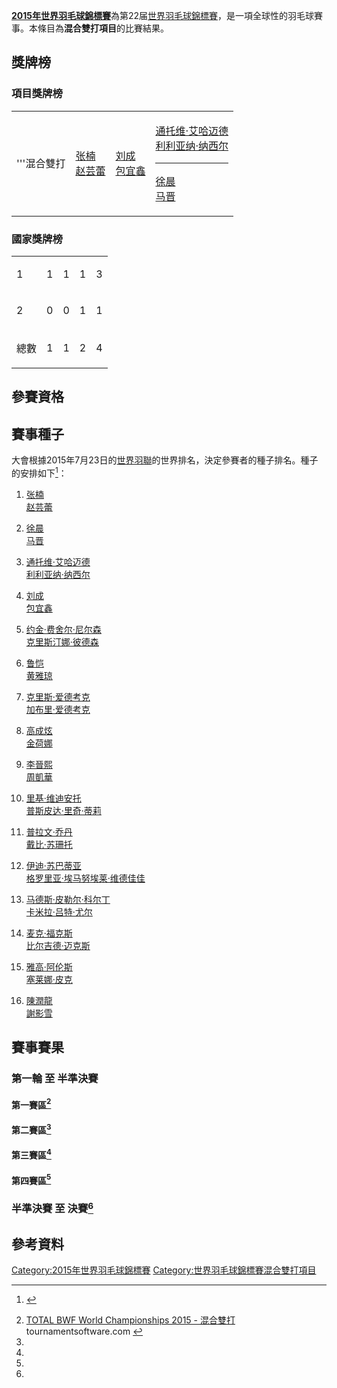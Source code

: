 {{noteTA|G1=Badminton}}
{{2015年世界羽毛球錦標賽}}
'''[[2015年世界羽毛球錦標賽|2015年世界羽毛球錦標賽]]'''為第22届[[世界羽毛球錦標賽|世界羽毛球錦標賽]]，是一項全球性的羽毛球賽事。本條目為'''混合雙打項目'''的比賽結果。

== 獎牌榜 ==
=== 項目獎牌榜 ===
{| {{MedalistTable|type=項目}}
|-
|'''混合雙打
|{{flagicon|CHN}} [[张楠_(羽毛球运动员)|张楠]]<br/>{{flagicon|CHN}} [[赵芸蕾|赵芸蕾]]
|{{flagicon|CHN}} [[刘成_(羽毛球运动员)|刘成]]<br/>{{flagicon|CHN}} [[包宜鑫|包宜鑫]]
|{{flagicon|INA}} [[通托维·艾哈迈德|通托维·艾哈迈德]]<br/>{{flagicon|INA}} [[利利亚纳·纳西尔|利利亚纳·纳西尔]]
<hr/>{{flagicon|CHN}} [[徐晨|徐晨]]<br/>{{flagicon|CHN}} [[马晋|马晋]]
|}

=== 國家獎牌榜 ===
{| {{RankedMedalTable}}
|-
| 1 ||align=left|{{bat|CHN}} || 1 || 1 || 1 || 3
|-
| 2 ||align=left|{{bat|INA}} || 0 || 0 || 1 || 1
|- class="sortbottom"
!colspan=2|總數|| 1 || 1 || 2 || 4
|}

==參賽資格==
{{main|2015年世界羽毛球錦標賽參賽資格#混合雙打}}

==賽事種子==
大會根據2015年7月23日的[[世界羽聯|世界羽聯]]的世界排名，決定參賽者的種子排名。種子的安排如下<ref>{{cite web|title=Seeding Report - Version 1|url=http://www.bwfbadminton.org/file.aspx?id=652184&dl=1|publisher=BWF|accessdate=2015-07-28|archive-date=2015-09-05|archive-url=https://web.archive.org/web/20150905173339/http://www.bwfbadminton.org/file.aspx?id=652184&dl=1|dead-url=no}} {{en}}</ref>：
{{col-begin}}
{{col-2}}
#{{flagicon|CHN}} [[张楠_(羽毛球运动员)|张楠]]<br/>{{flagicon|CHN}} [[赵芸蕾|赵芸蕾]]
#{{flagicon|CHN}} [[徐晨|徐晨]]<br/>{{flagicon|CHN}} [[马晋|马晋]]
#{{flagicon|INA}} [[通托维·艾哈迈德|通托维·艾哈迈德]]<br/>{{flagicon|INA}} [[利利亚纳·纳西尔|利利亚纳·纳西尔]]
#{{flagicon|CHN}} [[刘成_(羽毛球运动员)|刘成]]<br/>{{flagicon|CHN}} [[包宜鑫|包宜鑫]]
#{{flagicon|DEN}} [[约金·费舍尔·尼尔森|约金·费舍尔·尼尔森]]<br/>{{flagicon|DEN}} [[克里斯汀娜·彼德森|克里斯汀娜·彼德森]]
#{{flagicon|CHN}} [[鲁恺|鲁恺]]<br/>{{flagicon|CHN}} [[黄雅琼|黄雅琼]]
#{{flagicon|ENG}} [[克里斯·爱德考克|克里斯·爱德考克]]<br/>{{flagicon|ENG}} [[加布里·爱德考克|加布里·爱德考克]]
#{{flagicon|KOR}} [[高成炫|高成炫]]<br/>{{flagicon|KOR}} [[金荷娜_(羽毛球運動員)|金荷娜]]
</ol>
{{col-2}}
<ol start="9">
<li>{{flagicon|HKG}} [[李晉熙_(羽毛球運動員)|李晉熙]]<br/>{{flagicon|HKG}} [[周凱華|周凱華]]
<li>{{flagicon|INA}} [[里基·维迪安托|里基·维迪安托]]<br/>{{flagicon|INA}} [[普斯皮达·里奇·蒂莉|普斯皮达·里奇·蒂莉]]
<li>{{flagicon|INA}} [[普拉文·乔丹|普拉文·乔丹]]<br/>{{flagicon|INA}} [[戴比·苏珊托|戴比·苏珊托]]
<li>{{flagicon|INA}} [[伊迪·苏巴蒂亚|伊迪·苏巴蒂亚]]<br/>{{flagicon|INA}} [[格罗里亚·埃马努埃莱·维德佳佳|格罗里亚·埃马努埃莱·维德佳佳]]
<li>{{flagicon|DEN}} [[马德斯·皮勒尔·科尔丁|马德斯·皮勒尔·科尔丁]]<br/>{{flagicon|DEN}} [[卡米拉·吕特·尤尔|卡米拉·吕特·尤尔]]
<li>{{flagicon|GER}} [[麦克·福克斯|麦克·福克斯]]<br/>{{flagicon|GER}} [[比尔吉德·迈克斯|比尔吉德·迈克斯]]
<li>{{flagicon|NED}} [[雅高·阿伦斯|雅高·阿伦斯]]<br/>{{flagicon|NED}} [[塞莱娜·皮克|塞莱娜·皮克]]
<li>{{flagicon|HKG}} [[陳潤龍|陳潤龍]]<br/>{{flagicon|HKG}} [[謝影雪|謝影雪]]
</ol>
{{col-end}}

==賽事賽果==
===第一輪 至 半準決賽 ===
====第一賽區<ref name="XD">[http://bwf.tournamentsoftware.com/sport/draw.aspx?id=196570E9-BF0B-47C8-A3B9-1F766AAABC36&draw=5 TOTAL BWF World Championships 2015 - 混合雙打] {{Wayback|url=http://bwf.tournamentsoftware.com/sport/draw.aspx?id=196570E9-BF0B-47C8-A3B9-1F766AAABC36&draw=5 |date=20191215022829 }} tournamentsoftware.com {{en}}</ref>====
{{16TeamBracket-Compact-Tennis3
| RD1=第一圈（48強）<br/>8月10日
| RD2=第二圈（32強）<br/>8月11日
| RD3=第三圈（16強）<br/>8月13日
| RD4=半準決賽（8強）<br/>8月14日
| team-width=170
| score-width=20

| RD1-seed01=1
| RD1-team01='''{{flagicon|CHN}} [[张楠_(羽毛球运动员)|张楠]]<br/> {{flagicon|CHN}} [[赵芸蕾|赵芸蕾]]
| RD1-score01-1=
| RD1-score01-2=
| RD1-score01-3=
| RD1-seed02=
| RD1-team02=輪空
| RD1-score02-1=
| RD1-score02-2=
| RD1-score02-3=

| RD1-seed03=
| RD1-team03='''{{flagicon|CAN}} [[菲利普·查伦|菲利普·查伦]]<br/> {{flagicon|CAN}} [[陳繼怡|陳繼怡]]
| RD1-score03-1=
| RD1-score03-2=
| RD1-score03-3=
| RD1-seed04=
| RD1-team04=輪空
| RD1-score04-1=
| RD1-score04-2=
| RD1-score04-3=

| RD1-seed05=14
| RD1-team05='''{{flagicon|GER}} [[麦克·福克斯|麦克·福克斯]]<br/> {{flagicon|GER}} [[比尔吉德·迈克斯|比尔吉德·迈克斯]]
| RD1-score05-1=
| RD1-score05-2=
| RD1-score05-3=
| RD1-seed06=
| RD1-team06=輪空
| RD1-score06-1=
| RD1-score06-2=
| RD1-score06-3=

| RD1-seed07=
| RD1-team07={{flagicon|IND}} [[阿伦·维什奴|阿伦·维什奴]]<br/> {{flagicon|IND}} [[阿帕娜·巴兰|阿帕娜·巴兰]]
| RD1-score07-1=18
| RD1-score07-2='''21
| RD1-score07-3=22
| RD1-seed08=
| RD1-team08='''{{flagicon|RUS}} [[叶夫根尼·德雷明|叶夫根尼·德雷明]]<br/> {{flagicon|RUS}} [[叶夫根尼亚·迪莫娃|叶夫根尼亚·迪莫娃]]
| RD1-score08-1='''21
| RD1-score08-2=10
| RD1-score08-3='''24

| RD1-seed09=5
| RD1-team09='''{{flagicon|DEN}} [[约金·费舍尔·尼尔森|约金·费舍尔·尼尔森]]<br/> {{flagicon|DEN}} [[克里斯汀娜·彼德森|克里斯汀娜·彼德森]] 
| RD1-score09-1=
| RD1-score09-2=
| RD1-score09-3=
| RD1-seed10=
| RD1-team10=輪空
| RD1-score10-1=
| RD1-score10-2=
| RD1-score10-3=

| RD1-seed11=
| RD1-team11={{flagicon|CAN}} [[尼尔·亚库那|尼尔·亚库那]]<br/> {{flagicon|CAN}} [[譚碧賢|譚碧賢]]
| RD1-score11-1=12
| RD1-score11-2=9
| RD1-score11-3=
| RD1-seed12=
| RD1-team12='''{{nowrap|{{flagicon|SIN}} [[丹尼·巴瓦·克里斯南塔|丹尼·巴瓦·克里斯南塔]]<br/> {{flagicon|SIN}} [[梁语嫣|梁语嫣]]}}
| RD1-score12-1='''21
| RD1-score12-2='''21
| RD1-score12-3=

| RD1-seed13=11
| RD1-team13='''{{flagicon|INA}} [[普拉文·乔丹|普拉文·乔丹]]<br/> {{flagicon|INA}} [[戴比·苏珊托|戴比·苏珊托]]
| RD1-score13-1=
| RD1-score13-2=
| RD1-score13-3=
| RD1-seed14=
| RD1-team14=輪空
| RD1-score14-1=
| RD1-score14-2=
| RD1-score14-3=

| RD1-seed15=
| RD1-team15={{flagicon|CAN}} [[李家瑋|李家瑋]]<br/> {{flagicon|CAN}} [[雷切尔·洪德里克|雷切尔·洪德里克]]
| RD1-score15-1=9
| RD1-score15-2=17
| RD1-score15-3=
| RD1-seed16=
| RD1-team16='''{{flagicon|AUS}} [[罗宾·米德尔顿|罗宾·米德尔顿]]<br/> {{flagicon|AUS}} [[周玉蓮|周玉蓮]]
| RD1-score16-1='''21
| RD1-score16-2='''21
| RD1-score16-3=

| RD2-seed01=1
| RD2-team01='''{{flagicon|CHN}} [[张楠_(羽毛球运动员)|张楠]]<br/> {{flagicon|CHN}} [[赵芸蕾|赵芸蕾]]
| RD2-score01-1='''21
| RD2-score01-2='''21
| RD2-score01-3=
| RD2-seed02=
| RD2-team02={{flagicon|CAN}} [[菲利普·查伦|菲利普·查伦]]<br/> {{flagicon|CAN}} [[陳繼怡|陳繼怡]]
| RD2-score02-1=10
| RD2-score02-2=13
| RD2-score02-3=

| RD2-seed03=14
| RD2-team03='''{{flagicon|GER}} [[麦克·福克斯|麦克·福克斯]]<br/> {{flagicon|GER}} [[比尔吉德·迈克斯|比尔吉德·迈克斯]]
| RD2-score03-1='''21
| RD2-score03-2='''21
| RD2-score03-3=
| RD2-seed04=
| RD2-team04={{flagicon|RUS}} [[叶夫根尼·德雷明|叶夫根尼·德雷明]]<br/> {{flagicon|RUS}} [[叶夫根尼亚·迪莫娃|叶夫根尼亚·迪莫娃]]
| RD2-score04-1=15
| RD2-score04-2=18
| RD2-score04-3=

| RD2-seed05=5
| RD2-team05='''{{nowrap|{{flagicon|DEN}} [[约金·费舍尔·尼尔森|约金·费舍尔·尼尔森]]<br/> {{flagicon|DEN}} [[克里斯汀娜·彼德森|克里斯汀娜·彼德森]]}}
| RD2-score05-1='''21
| RD2-score05-2='''21
| RD2-score05-3=
| RD2-seed06=
| RD2-team06={{flagicon|SIN}} [[丹尼·巴瓦·克里斯南塔|D·B·克里斯南塔]]<br/> {{flagicon|SIN}} [[梁语嫣|梁语嫣]]
| RD2-score06-1=19
| RD2-score06-2=12
| RD2-score06-3=

| RD2-seed07=11
| RD2-team07='''{{flagicon|INA}} [[普拉文·乔丹|普拉文·乔丹]]<br/> {{flagicon|INA}} [[戴比·苏珊托|戴比·苏珊托]]
| RD2-score07-1='''21
| RD2-score07-2='''21
| RD2-score07-3=
| RD2-seed08=
| RD2-team08={{flagicon|AUS}} [[罗宾·米德尔顿|罗宾·米德尔顿]]<br/> {{flagicon|AUS}} [[周玉蓮|周玉蓮]]
| RD2-score08-1=9
| RD2-score08-2=12
| RD2-score08-3=

| RD3-seed01=1
| RD3-team01='''{{flagicon|CHN}} [[张楠_(羽毛球运动员)|张楠]]<br/> {{flagicon|CHN}} [[赵芸蕾|赵芸蕾]]
| RD3-score01-1='''21
| RD3-score01-2='''21
| RD3-score01-3=
| RD3-seed02=14
| RD3-team02={{flagicon|GER}} [[麦克·福克斯|麦克·福克斯]]<br/> {{flagicon|GER}} [[比尔吉德·迈克斯|比尔吉德·迈克斯]]
| RD3-score02-1=14
| RD3-score02-2=15
| RD3-score02-3=

| RD3-seed03=5
| RD3-team03={{nowrap|{{flagicon|DEN}} [[约金·费舍尔·尼尔森|约金·费舍尔·尼尔森]]<br/> {{flagicon|DEN}} [[克里斯汀娜·彼德森|克里斯汀娜·彼德森]]}}
| RD3-score03-1=20
| RD3-score03-2='''21
| RD3-score03-3=21
| RD3-seed04=11
| RD3-team04='''{{flagicon|INA}} [[普拉文·乔丹|普拉文·乔丹]]<br/> {{flagicon|INA}} [[戴比·苏珊托|戴比·苏珊托]]
| RD3-score04-1='''22
| RD3-score04-2=19
| RD3-score04-3='''23

| RD4-seed01=1
| RD4-team01='''{{flagicon|CHN}} [[张楠_(羽毛球运动员)|张楠]]<br/> {{flagicon|CHN}} [[赵芸蕾|赵芸蕾]]
| RD4-score01-1='''21
| RD4-score01-2='''21
| RD4-score01-3=
| RD4-seed02=11
| RD4-team02={{nowrap|{{flagicon|INA}} [[普拉文·乔丹|普拉文·乔丹]]<br/> {{flagicon|INA}} [[戴比·苏珊托|戴比·苏珊托]]}}
| RD4-score02-1=13
| RD4-score02-2=14
| RD4-score02-3=
}}

====第二賽區<ref name="XD"/>====
{{16TeamBracket-Compact-Tennis3
| RD1=第一圈（48強）<br/>8月10日
| RD2=第二圈（32強）<br/>8月11日
| RD3=第三圈（16強）<br/>8月13日
| RD4=半準決賽（8強）<br/>8月14日
| team-width=170
| score-width=20

| RD1-seed01=3
| RD1-team01='''{{flagicon|INA}} [[通托维·艾哈迈德|通托维·艾哈迈德]]<br/> {{flagicon|INA}} [[利利亚纳·纳西尔|利利亚纳·纳西尔]]
| RD1-score01-1=
| RD1-score01-2=
| RD1-score01-3=
| RD1-seed02=
| RD1-team02=輪空
| RD1-score02-1=
| RD1-score02-2=
| RD1-score02-3=

| RD1-seed03=
| RD1-team03={{flagicon|PER}} [[马里奥·库巴|马里奥·库巴]]<br/> {{flagicon|PER}} [[凯瑟琳·温德|凯瑟琳·温德]]
| RD1-score03-1=11
| RD1-score03-2='''21
| RD1-score03-3=10
| RD1-seed04=
| RD1-team04='''{{nowrap|{{flagicon|RUS}} [[罗季翁·卡尔加夫|罗季翁·卡尔加夫]]<br/> {{flagicon|RUS}} [[叶卡捷琳娜·博洛托娃|叶卡捷琳娜·博洛托娃]]}}
| RD1-score04-1='''21
| RD1-score04-2=19
| RD1-score04-3='''21

| RD1-seed05=9
| RD1-team05='''{{flagicon|HKG}} [[李晉熙_(羽毛球運動員)|李晉熙]]<br/> {{flagicon|HKG}} [[周凱華|周凱華]]
| RD1-score05-1=
| RD1-score05-2=
| RD1-score05-3=
| RD1-seed06=
| RD1-team06=輪空
| RD1-score06-1=
| RD1-score06-2=
| RD1-score06-3=

| RD1-seed07=
| RD1-team07={{flagicon|USA}} [[舒之顥|舒之顥]]<br/> {{flagicon|USA}} [[李意恒|李意恒]]
| RD1-score07-1=19
| RD1-score07-2=18
| RD1-score07-3=
| RD1-seed08=
| RD1-team08='''{{flagicon|MAS}} [[陳炳順|陳炳順]]<br/> {{flagicon|MAS}} [[吳柳螢|吳柳螢]]
| RD1-score08-1='''21
| RD1-score08-2='''21
| RD1-score08-3=

| RD1-seed09=8
| RD1-team09='''{{flagicon|KOR}} [[高成炫|高成炫]]<br/> {{flagicon|KOR}} [[金荷娜_(羽毛球運動員)|金荷娜]]
| RD1-score09-1=
| RD1-score09-2=
| RD1-score09-3=
| RD1-seed10=
| RD1-team10=輪空
| RD1-score10-1=
| RD1-score10-2=
| RD1-score10-3=

| RD1-seed11=
| RD1-team11='''{{flagicon|IRL}} [[山姆·马吉|山姆·马吉]]<br/> {{flagicon|IRL}} [[克洛伊·马吉|克洛伊·马吉]]
| RD1-score11-1='''21
| RD1-score11-2='''21
| RD1-score11-3=
| RD1-seed12=
| RD1-team12={{flagicon|TPE}} [[王齊麟|王齊麟]]<br/> {{flagicon|TPE}} [[程琪雅|程琪雅]]
| RD1-score12-1=18
| RD1-score12-2=17
| RD1-score12-3=

| RD1-seed13=12
| RD1-team13='''{{flagicon|INA}} [[伊迪·苏巴蒂亚|伊迪·苏巴蒂亚]]<br/> {{flagicon|INA}} [[格罗里亚·埃马努埃莱·维德佳佳|G·E·维德佳佳]]
| RD1-score13-1=
| RD1-score13-2=
| RD1-score13-3=
| RD1-seed14=
| RD1-team14=輪空
| RD1-score14-1=
| RD1-score14-2=
| RD1-score14-3=

| RD1-seed15=
| RD1-team15={{flagicon|FRA}} [[加埃唐·米特莱尔泽|加埃唐·米特莱尔泽]]<br/> {{flagicon|FRA}} [[奥德丽·方丹|奥德丽·方丹]]
| RD1-score15-1=19
| RD1-score15-2=18
| RD1-score15-3=
| RD1-seed16=
| RD1-team16='''{{flagicon|NED}} [[约瑞特·德鲁伊特|约瑞特·德鲁伊特]]<br/> {{flagicon|NED}} [[萨曼塔·巴宁|萨曼塔·巴宁]]
| RD1-score16-1='''21
| RD1-score16-2='''21
| RD1-score16-3=

| RD2-seed01=3
| RD2-team01='''{{flagicon|INA}} [[通托维·艾哈迈德|通托维·艾哈迈德]]<br/> {{flagicon|INA}} [[利利亚纳·纳西尔|利利亚纳·纳西尔]]
| RD2-score01-1='''21
| RD2-score01-2='''21
| RD2-score01-3=
| RD2-seed02=
| RD2-team02={{nowrap|{{flagicon|RUS}} [[罗季翁·卡尔加夫|罗季翁·卡尔加夫]]<br/> {{flagicon|RUS}} [[叶卡捷琳娜·博洛托娃|叶卡捷琳娜·博洛托娃]]}}
| RD2-score02-1=11
| RD2-score02-2=11
| RD2-score02-3=

| RD2-seed03=9
| RD2-team03={{flagicon|HKG}} [[李晉熙_(羽毛球運動員)|李晉熙]]<br/> {{flagicon|HKG}} [[周凱華|周凱華]]
| RD2-score03-1='''21
| RD2-score03-2=17
| RD2-score03-3=18
| RD2-seed04=
| RD2-team04='''{{flagicon|MAS}} [[陳炳順|陳炳順]]<br/> {{flagicon|MAS}} [[吳柳螢|吳柳螢]]
| RD2-score04-1=17
| RD2-score04-2='''21
| RD2-score04-3='''21

| RD2-seed05=8
| RD2-team05='''{{flagicon|KOR}} [[高成炫|高成炫]]<br/> {{flagicon|KOR}} [[金荷娜_(羽毛球運動員)|金荷娜]]
| RD2-score05-1='''21
| RD2-score05-2='''21
| RD2-score05-3=
| RD2-seed06=
| RD2-team06={{flagicon|IRL}} [[山姆·马吉|山姆·马吉]]<br/> {{flagicon|IRL}} [[克洛伊·马吉|克洛伊·马吉]]
| RD2-score06-1=15
| RD2-score06-2=9
| RD2-score06-3=

| RD2-seed07=12
| RD2-team07='''{{nowrap|{{flagicon|INA}} [[伊迪·苏巴蒂亚|伊迪·苏巴蒂亚]]<br/> {{flagicon|INA}} [[格罗里亚·埃马努埃莱·维德佳佳|G·E·维德佳佳]]}}
| RD2-score07-1='''21
| RD2-score07-2='''21
| RD2-score07-3=
| RD2-seed08=
| RD2-team08={{flagicon|NED}} [[约瑞特·德鲁伊特|约瑞特·德鲁伊特]]<br/> {{flagicon|NED}} [[萨曼塔·巴宁|萨曼塔·巴宁]]
| RD2-score08-1=13
| RD2-score08-2=15
| RD2-score08-3=

| RD3-seed01=3
| RD3-team01='''{{nowrap|{{flagicon|INA}} [[通托维·艾哈迈德|通托维·艾哈迈德]]<br/> {{flagicon|INA}} [[利利亚纳·纳西尔|利利亚纳·纳西尔]]}}
| RD3-score01-1='''21
| RD3-score01-2='''21
| RD3-score01-3=
| RD3-seed02=
| RD3-team02={{flagicon|MAS}} [[陳炳順|陳炳順]]<br/> {{flagicon|MAS}} [[吳柳螢|吳柳螢]]
| RD3-score02-1=8
| RD3-score02-2=13
| RD3-score02-3=

| RD3-seed03=8
| RD3-team03='''{{flagicon|KOR}} [[高成炫|高成炫]]<br/> {{flagicon|KOR}} [[金荷娜_(羽毛球運動員)|金荷娜]]
| RD3-score03-1='''21
| RD3-score03-2='''21
| RD3-score03-3=
| RD3-seed04=12
| RD3-team04={{flagicon|INA}} [[伊迪·苏巴蒂亚|伊迪·苏巴蒂亚]]<br/> {{flagicon|INA}} [[格罗里亚·埃马努埃莱·维德佳佳|G·E·维德佳佳]]
| RD3-score04-1=15
| RD3-score04-2=18
| RD3-score04-3=

| RD4-seed01=3
| RD4-team01='''{{nowrap|{{flagicon|INA}} [[通托维·艾哈迈德|通托维·艾哈迈德]]<br/> {{flagicon|INA}} [[利利亚纳·纳西尔|利利亚纳·纳西尔]]}}
| RD4-score01-1='''21
| RD4-score01-2='''21
| RD4-score01-3=
| RD4-seed02=8
| RD4-team02={{flagicon|KOR}} [[高成炫|高成炫]]<br/> {{flagicon|KOR}} [[金荷娜_(羽毛球運動員)|金荷娜]]
| RD4-score02-1=8
| RD4-score02-2=15
| RD4-score02-3=
}}

====第三賽區<ref name="XD"/>====
{{16TeamBracket-Compact-Tennis3
| RD1=第一圈（48強）<br/>8月10日
| RD2=第二圈（32強）<br/>8月11日
| RD3=第三圈（16強）<br/>8月13日
| RD4=半準決賽（8強）<br/>8月14日
| team-width=170
| score-width=20

| RD1-seed01=
| RD1-team01='''{{flagicon|CAN}} [[吳駿義|吳駿義]]<br/> {{flagicon|CAN}} [[亚历山德拉·布鲁斯|亚历山德拉·布鲁斯]]
| RD1-score01-1='''22
| RD1-score01-2='''24
| RD1-score01-3=
| RD1-seed02=
| RD1-team02={{flagicon|USA}} [[周菲利浦|周菲利浦]]<br/> {{flagicon|USA}} [[杰米·苏班迪|杰米·苏班迪]]
| RD1-score02-1=20
| RD1-score02-2=22
| RD1-score02-3=

| RD1-seed03=
| RD1-team03=輪空
| RD1-score03-1=
| RD1-score03-2=
| RD1-score03-3=
| RD1-seed04=13
| RD1-team04='''{{nowrap|{{flagicon|DEN}} [[马德斯·皮勒尔·科尔丁|马德斯·皮勒尔·科尔丁]]<br/> {{flagicon|DEN}} [[卡米拉·吕特·尤尔|卡米拉·吕特·尤尔]]}}
| RD1-score04-1=
| RD1-score04-2=
| RD1-score04-3=

| RD1-seed05=
| RD1-team05={{flagicon|RSA}} [[安德里斯·马兰|安德里斯·马兰]]<br/> {{flagicon|RSA}} [[珍妮弗·弗莱|珍妮弗·弗莱]]
| RD1-score05-1=10
| RD1-score05-2=9
| RD1-score05-3=
| RD1-seed06=
| RD1-team06='''{{flagicon|KOR}} [[申白喆|申白喆]]<br/> {{flagicon|KOR}} [[張藝娜|張藝娜]]
| RD1-score06-1='''21
| RD1-score06-2='''21
| RD1-score06-3=

| RD1-seed07=
| RD1-team07=輪空
| RD1-score07-1=
| RD1-score07-2=
| RD1-score07-3=
| RD1-seed08=7
| RD1-team08='''{{flagicon|ENG}} [[克里斯·爱德考克|克里斯·爱德考克]]<br/> {{flagicon|ENG}} [[加布里·爱德考克|加布里·爱德考克]]
| RD1-score08-1=
| RD1-score08-2=
| RD1-score08-3=

| RD1-seed09=
| RD1-team09={{flagicon|CZE}} [[雅各布·比特曼|雅各布·比特曼]] (退賽)<br/> {{flagicon|CZE}} [[阿尔泽比塔·巴索娃|阿尔泽比塔·巴索娃]]
| RD1-score09-1=
| RD1-score09-2=
| RD1-score09-3=
| RD1-seed10=
| RD1-team10='''{{flagicon|MAS}} [[黄辉颖|黄辉颖]]<br/> {{flagicon|MAS}} [[鄒美君|鄒美君]]
| RD1-score10-1=
| RD1-score10-2=
| RD1-score10-3=

| RD1-seed11=
| RD1-team11=輪空
| RD1-score11-1=
| RD1-score11-2=
| RD1-score11-3=
| RD1-seed12=10
| RD1-team12='''{{flagicon|INA}} [[里基·维迪安托|里基·维迪安托]]<br/> {{flagicon|INA}} [[普斯皮达·里奇·蒂莉|普斯皮达·里奇·蒂莉]]
| RD1-score12-1=
| RD1-score12-2=
| RD1-score12-3=

| RD1-seed13=
| RD1-team13='''{{flagicon|JPN}} [[早川賢一|早川賢一]]<br/> {{flagicon|JPN}} [[松友美佐紀|松友美佐紀]]
| RD1-score13-1='''21
| RD1-score13-2='''21
| RD1-score13-3=
| RD1-seed14=
| RD1-team14={{flagicon|SWE}} [[约纳坦·努德|约纳坦·努德]]<br/> {{flagicon|SWE}} [[伊美利·法贝克|伊美利·法贝克]]
| RD1-score14-1=17
| RD1-score14-2=16
| RD1-score14-3=

| RD1-seed15=
| RD1-team15=輪空
| RD1-score15-1=
| RD1-score15-2=
| RD1-score15-3=
| RD1-seed16=4
| RD1-team16='''{{flagicon|CHN}} [[刘成_(羽毛球运动员)|刘成]]<br/> {{flagicon|CHN}} [[包宜鑫|包宜鑫]]
| RD1-score16-1=
| RD1-score16-2=
| RD1-score16-3=

| RD2-seed01=
| RD2-team01={{flagicon|CAN}} [[吳駿義|吳駿義]]<br/> {{flagicon|CAN}} [[亚历山德拉·布鲁斯|亚历山德拉·布鲁斯]]
| RD2-score01-1=12
| RD2-score01-2=19
| RD2-score01-3=
| RD2-seed02=13
| RD2-team02='''{{nowrap|{{flagicon|DEN}} [[马德斯·皮勒尔·科尔丁|马德斯·皮勒尔·科尔丁]]<br/> {{flagicon|DEN}} [[卡米拉·吕特·尤尔|卡米拉·吕特·尤尔]]}}
| RD2-score02-1='''21
| RD2-score02-2='''21
| RD2-score02-3=

| RD2-seed03=
| RD2-team03={{flagicon|KOR}} [[申白喆|申白喆]]<br/> {{flagicon|KOR}} [[張藝娜|張藝娜]]
| RD2-score03-1=17
| RD2-score03-2=18
| RD2-score03-3=
| RD2-seed04=7
| RD2-team04='''{{flagicon|ENG}} [[克里斯·爱德考克|克里斯·爱德考克]]<br/> {{flagicon|ENG}} [[加布里·爱德考克|加布里·爱德考克]]
| RD2-score04-1='''21
| RD2-score04-2='''21
| RD2-score04-3=

| RD2-seed05=
| RD2-team05={{flagicon|MAS}} [[黄辉颖|黄辉颖]]<br/> {{flagicon|MAS}} [[鄒美君|鄒美君]]
| RD2-score05-1='''21
| RD2-score05-2=18
| RD2-score05-3=20
| RD2-seed06=10
| RD2-team06='''{{flagicon|INA}} [[里基·维迪安托|里基·维迪安托]]<br/> {{flagicon|INA}} [[普斯皮达·里奇·蒂莉|普斯皮达·里奇·蒂莉]]
| RD2-score06-1=18
| RD2-score06-2='''21
| RD2-score06-3='''22

| RD2-seed07=
| RD2-team07={{flagicon|JPN}} [[早川賢一|早川賢一]]<br/> {{flagicon|JPN}} [[松友美佐紀|松友美佐紀]]
| RD2-score07-1=19
| RD2-score07-2=20
| RD2-score07-3=
| RD2-seed08=4
| RD2-team08='''{{flagicon|CHN}} [[刘成_(羽毛球运动员)|刘成]]<br/> {{flagicon|CHN}} [[包宜鑫|包宜鑫]]
| RD2-score08-1='''21
| RD2-score08-2='''22
| RD2-score08-3=

| RD3-seed01=13
| RD3-team01={{nowrap|{{flagicon|DEN}} [[马德斯·皮勒尔·科尔丁|马德斯·皮勒尔·科尔丁]]<br/> {{flagicon|DEN}} [[卡米拉·吕特·尤尔|卡米拉·吕特·尤尔]]}}
| RD3-score01-1=16
| RD3-score01-2='''21
| RD3-score01-3=10
| RD3-seed02=7
| RD3-team02='''{{flagicon|ENG}} [[克里斯·爱德考克|克里斯·爱德考克]]<br/> {{flagicon|ENG}} [[加布里·爱德考克|加布里·爱德考克]]
| RD3-score02-1='''21
| RD3-score02-2=16
| RD3-score02-3='''21

| RD3-seed03=10
| RD3-team03={{flagicon|INA}} [[里基·维迪安托|里基·维迪安托]]<br/> {{flagicon|INA}} [[普斯皮达·里奇·蒂莉|普斯皮达·里奇·蒂莉]]
| RD3-score03-1='''23
| RD3-score03-2=20
| RD3-score03-3=11
| RD3-seed04=4
| RD3-team04='''{{flagicon|CHN}} [[刘成_(羽毛球运动员)|刘成]]<br/> {{flagicon|CHN}} [[包宜鑫|包宜鑫]]
| RD3-score04-1=21
| RD3-score04-2='''22
| RD3-score04-3='''21

| RD4-seed01=7
| RD4-team01={{nowrap|{{flagicon|ENG}} [[克里斯·爱德考克|克里斯·爱德考克]]<br/> {{flagicon|ENG}} [[加布里·爱德考克|加布里·爱德考克]] (棄權)}}
| RD4-score01-1=
| RD4-score01-2=
| RD4-score01-3=
| RD4-seed02=4
| RD4-team02='''{{flagicon|CHN}} [[刘成_(羽毛球运动员)|刘成]]<br/> {{flagicon|CHN}} [[包宜鑫|包宜鑫]]
| RD4-score02-1=
| RD4-score02-2=
| RD4-score02-3=
}}

====第四賽區<ref name="XD"/>====
{{16TeamBracket-Compact-Tennis3
| RD1=第一圈（48強）<br/>8月10日
| RD2=第二圈（32強）<br/>8月11日
| RD3=第三圈（16強）<br/>8月13日
| RD4=半準決賽（8強）<br/>8月14日
| team-width=170
| score-width=20

| RD1-seed01=
| RD1-team01={{flagicon|MAS}} [[陳致佃|陳致佃]]<br/> {{flagicon|MAS}} [[賴潔敏|賴潔敏]]
| RD1-score01-1=18
| RD1-score01-2=20
| RD1-score01-3=
| RD1-seed02=
| RD1-team02='''{{flagicon|FRA}} [[罗南·拉巴尔|罗南·拉巴尔]]<br/> {{flagicon|FRA}} [[埃米莉·拉菲尔|埃米莉·拉菲尔]]
| RD1-score02-1='''21
| RD1-score02-2='''22
| RD1-score02-3=

| RD1-seed03=
| RD1-team03=輪空
| RD1-score03-1=
| RD1-score03-2=
| RD1-score03-3=
| RD1-seed04=15
| RD1-team04='''{{flagicon|NED}} [[雅高·阿伦斯|雅高·阿伦斯]]<br/> {{flagicon|NED}} [[塞莱娜·皮克|塞莱娜·皮克]]
| RD1-score04-1=
| RD1-score04-2=
| RD1-score04-3=

| RD1-seed05=
| RD1-team05='''{{flagicon|MAS}} [[陳裖荃|陳裖荃]]<br/> {{flagicon|MAS}} [[賴沛君|賴沛君]]
| RD1-score05-1=15
| RD1-score05-2='''21
| RD1-score05-3=''2
| RD1-seed06=
| RD1-team06={{nowrap|{{flagicon|RUS}} [[维塔利·杜尔金|维塔利·杜尔金]] (中途退出)<br/> {{flagicon|RUS}} [[尼娜·维斯洛娃|尼娜·维斯洛娃]]}}
| RD1-score06-1='''21
| RD1-score06-2=15
| RD1-score06-3=''3

| RD1-seed07=
| RD1-team07=輪空
| RD1-score07-1=
| RD1-score07-2=
| RD1-score07-3=
| RD1-seed08=6
| RD1-team08='''{{flagicon|CHN}} [[鲁恺|鲁恺]]<br/> {{flagicon|CHN}} [[黄雅琼|黄雅琼]]
| RD1-score08-1=
| RD1-score08-2=
| RD1-score08-3=

| RD1-seed09=
| RD1-team09='''{{flagicon|TPE}} [[廖敏竣|廖敏竣]]<br/> {{flagicon|TPE}} [[陳曉歡|陳曉歡]]
| RD1-score09-1='''21
| RD1-score09-2='''21
| RD1-score09-3=
| RD1-seed10=
| RD1-team10={{flagicon|IND}} [[塔伦·科纳|塔伦·科纳]]<br/> {{flagicon|IND}} [[斯基·雷迪|斯基·雷迪]]
| RD1-score10-1=13
| RD1-score10-2=17
| RD1-score10-3=

| RD1-seed11=
| RD1-team11=輪空
| RD1-score11-1=
| RD1-score11-2=
| RD1-score11-3=
| RD1-seed12=16
| RD1-team12='''{{flagicon|HKG}} [[陳潤龍|陳潤龍]]<br/> {{flagicon|HKG}} [[謝影雪|謝影雪]]
| RD1-score12-1=
| RD1-score12-2=
| RD1-score12-3=

| RD1-seed13=
| RD1-team13=輪空
| RD1-score13-1=
| RD1-score13-2=
| RD1-score13-3=
| RD1-seed14=
| RD1-team14={{nowrap|{{flagicon|RUS}} [[阿纳托利·亚特瑟夫|阿纳托利·亚特瑟夫]] (退賽)<br/> {{flagicon|RUS}} [[叶夫根尼娅·科泽茨卡亚|叶夫根尼娅·科泽茨卡亚]]}}
| RD1-score14-1=
| RD1-score14-2=
| RD1-score14-3=

| RD1-seed15=
| RD1-team15=輪空
| RD1-score15-1=
| RD1-score15-2=
| RD1-score15-3=
| RD1-seed16=2
| RD1-team16='''{{flagicon|CHN}} [[徐晨|徐晨]]<br/> {{flagicon|CHN}} [[马晋|马晋]]
| RD1-score16-1=
| RD1-score16-2=
| RD1-score16-3=

| RD2-seed01=
| RD2-team01={{nowrap|{{flagicon|FRA}} [[罗南·拉巴尔|罗南·拉巴尔]]<br/> {{flagicon|FRA}} [[埃米莉·拉菲尔|埃米莉·拉菲尔]]}}
| RD2-score01-1='''21
| RD2-score01-2=14
| RD2-score01-3=19
| RD2-seed02=15
| RD2-team02='''{{flagicon|NED}} [[雅高·阿伦斯|雅高·阿伦斯]]<br/> {{flagicon|NED}} [[塞莱娜·皮克|塞莱娜·皮克]]
| RD2-score02-1=17
| RD2-score02-2='''21
| RD2-score02-3='''2'1

| RD2-seed03=
| RD2-team03={{flagicon|MAS}} [[陳裖荃|陳裖荃]]<br/> {{flagicon|MAS}} [[賴沛君|賴沛君]]
| RD2-score03-1=14
| RD2-score03-2=7
| RD2-score03-3=
| RD2-seed04=6
| RD2-team04='''{{flagicon|CHN}} [[鲁恺|鲁恺]]<br/> {{flagicon|CHN}} [[黄雅琼|黄雅琼]]
| RD2-score04-1='''21
| RD2-score04-2='''21
| RD2-score04-3=

| RD2-seed05=
| RD2-team05='''{{flagicon|TPE}} [[廖敏竣|廖敏竣]]<br/> {{flagicon|TPE}} [[陳曉歡|陳曉歡]]
| RD2-score05-1=13
| RD2-score05-2='''21
| RD2-score05-3='''21
| RD2-seed06=16
| RD2-team06={{flagicon|HKG}} [[陳潤龍|陳潤龍]]<br/> {{flagicon|HKG}} [[謝影雪|謝影雪]]
| RD2-score06-1='''21
| RD2-score06-2=17
| RD2-score06-3=18

| RD2-seed07=
| RD2-team07=輪空
| RD2-score07-1=
| RD2-score07-2=
| RD2-score07-3=
| RD2-seed08=2
| RD2-team08='''{{flagicon|CHN}} [[徐晨|徐晨]]<br/> {{flagicon|CHN}} [[马晋|马晋]]
| RD2-score08-1=
| RD2-score08-2=
| RD2-score08-3=

| RD3-seed01=15
| RD3-team01='''{{nowrap|{{flagicon|NED}} [[雅高·阿伦斯|雅高·阿伦斯]]<br/> {{flagicon|NED}} [[塞莱娜·皮克|塞莱娜·皮克]]}}
| RD3-score01-1=18
| RD3-score01-2='''26
| RD3-score01-3='''23
| RD3-seed02=6
| RD3-team02={{flagicon|CHN}} [[鲁恺|鲁恺]]<br/> {{flagicon|CHN}} [[黄雅琼|黄雅琼]]
| RD3-score02-1='''21
| RD3-score02-2=24
| RD3-score02-3=21

| RD3-seed03=
| RD3-team03={{flagicon|TPE}} [[廖敏竣|廖敏竣]]<br/> {{flagicon|TPE}} [[陳曉歡|陳曉歡]]
| RD3-score03-1=22
| RD3-score03-2=19
| RD3-score03-3=
| RD3-seed04=2
| RD3-team04='''{{flagicon|CHN}} [[徐晨|徐晨]]<br/> {{flagicon|CHN}} [[马晋|马晋]]
| RD3-score04-1='''24
| RD3-score04-2='''21
| RD3-score04-3=

| RD4-seed01=15
| RD4-team01={{nowrap|{{flagicon|NED}} [[雅高·阿伦斯|雅高·阿伦斯]]<br/> {{flagicon|NED}} [[塞莱娜·皮克|塞莱娜·皮克]]}}
| RD4-score01-1=9
| RD4-score01-2=18
| RD4-score01-3=
| RD4-seed02=2
| RD4-team02='''{{flagicon|CHN}} [[徐晨|徐晨]]<br/> {{flagicon|CHN}} [[马晋|马晋]]
| RD4-score02-1='''21
| RD4-score02-2='''21
| RD4-score02-3=
}}

===半準決賽 至 決賽<ref name="XD"/>===
{{8TeamBracket-Tennis3
| RD1=半準決賽<br/>8月14日
| RD2=準決賽<br/>8月15日
| RD3=決賽<br/>8月16日
| team-width=200
| score-width=20

| RD1-seed1=1
| RD1-team1='''{{flagicon|CHN}} [[张楠_(羽毛球运动员)|张楠]]<br/> {{flagicon|CHN}} [[赵芸蕾|赵芸蕾]]
| RD1-score1-1='''21
| RD1-score1-2='''21
| RD1-score1-3=
| RD1-seed2=11
| RD1-team2={{flagicon|INA}} [[普拉文·乔丹|普拉文·乔丹]]<br/> {{flagicon|INA}} [[戴比·苏珊托|戴比·苏珊托]]
| RD1-score2-1=13
| RD1-score2-2=14
| RD1-score2-3=

| RD1-seed3=3
| RD1-team3='''{{nowrap|{{flagicon|INA}} [[通托维·艾哈迈德|通托维·艾哈迈德]]<br/> {{flagicon|INA}} [[利利亚纳·纳西尔|利利亚纳·纳西尔]]}}
| RD1-score3-1='''21
| RD1-score3-2='''21
| RD1-score3-3=
| RD1-seed4=8
| RD1-team4={{flagicon|KOR}} [[高成炫|高成炫]]<br/> {{flagicon|KOR}} [[金荷娜_(羽毛球運動員)|金荷娜]]
| RD1-score4-1=8
| RD1-score4-2=15
| RD1-score4-3=

| RD1-seed5=7
| RD1-team5={{nowrap|{{flagicon|ENG}} [[克里斯·爱德考克|克里斯·爱德考克]]<br/> {{flagicon|ENG}} [[加布里·爱德考克|加布里·爱德考克]] (棄權)}}
| RD1-score5-1=
| RD1-score5-2=
| RD1-score5-3=
| RD1-seed6=4
| RD1-team6='''{{flagicon|CHN}} [[刘成_(羽毛球运动员)|刘成]]<br/> {{flagicon|CHN}} [[包宜鑫|包宜鑫]]
| RD1-score6-1=
| RD1-score6-2=
| RD1-score6-3=

| RD1-seed7=15
| RD1-team7={{flagicon|NED}} [[雅高·阿伦斯|雅高·阿伦斯]]<br/> {{flagicon|NED}} [[塞莱娜·皮克|塞莱娜·皮克]]
| RD1-score7-1=9
| RD1-score7-2=18
| RD1-score7-3=
| RD1-seed8=2
| RD1-team8='''{{flagicon|CHN}} [[徐晨|徐晨]]<br/> {{flagicon|CHN}} [[马晋|马晋]]
| RD1-score8-1='''21
| RD1-score8-2='''21
| RD1-score8-3=

| RD2-seed1=1
| RD2-team1='''{{flagicon|CHN}} [[张楠_(羽毛球运动员)|张楠]]<br/> {{flagicon|CHN}} [[赵芸蕾|赵芸蕾]]
| RD2-score1-1=20
| RD2-score1-2='''23
| RD2-score1-3='''21
| RD2-seed2=3
| RD2-team2={{nowrap|{{flagicon|INA}} [[通托维·艾哈迈德|通托维·艾哈迈德]]<br/> {{flagicon|INA}} [[利利亚纳·纳西尔|利利亚纳·纳西尔]]}}
| RD2-score2-1='''22
| RD2-score2-2=21
| RD2-score2-3=12

| RD2-seed3=4
| RD2-team3='''{{flagicon|CHN}} [[刘成_(羽毛球运动员)|刘成]]<br/> {{flagicon|CHN}} [[包宜鑫|包宜鑫]]
| RD2-score3-1='''21
| RD2-score3-2=15
| RD2-score3-3='''21
| RD2-seed4=2
| RD2-team4={{flagicon|CHN}} [[徐晨|徐晨]]<br/> {{flagicon|CHN}} [[马晋|马晋]]
| RD2-score4-1=13
| RD2-score4-2='''21
| RD2-score4-3=19

| RD3-seed1=1
| RD3-team1='''{{nowrap|{{flagicon|CHN}} [[张楠_(羽毛球运动员)|张楠]]<br/> {{flagicon|CHN}} [[赵芸蕾|赵芸蕾]]}}
| RD3-score1-1='''21
| RD3-score1-2='''21
| RD3-score1-3=
| RD3-seed2=4
| RD3-team2={{flagicon|CHN}} [[刘成_(羽毛球运动员)|刘成]]<br/> {{flagicon|CHN}} [[包宜鑫|包宜鑫]]
| RD3-score2-1=17
| RD3-score2-2=11
| RD3-score2-3=
}}

== 參考資料 ==
{{Reflist}}

[[Category:2015年世界羽毛球錦標賽|Category:2015年世界羽毛球錦標賽]]
[[Category:世界羽毛球錦標賽混合雙打項目|Category:世界羽毛球錦標賽混合雙打項目]]